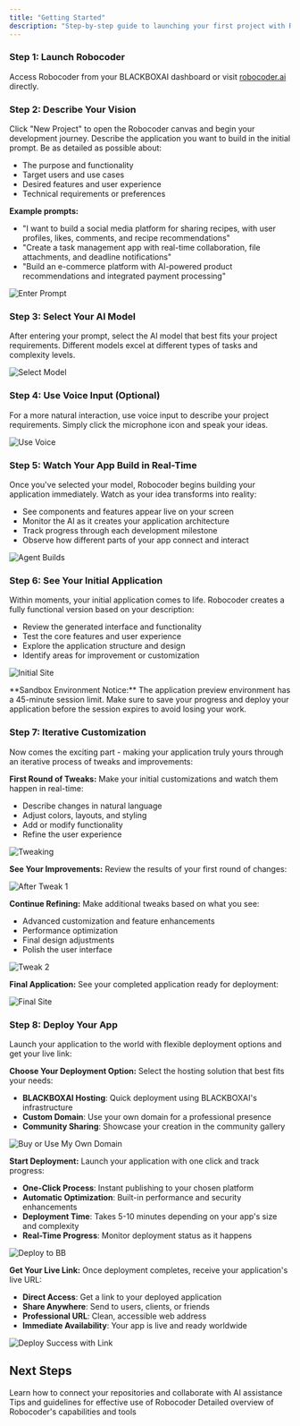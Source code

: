 ```yaml
---
title: "Getting Started"
description: "Step-by-step guide to launching your first project with Robocoder."
---
```



### Step 1: Launch Robocoder
Access Robocoder from your BLACKBOXAI dashboard or visit [robocoder.ai](https://robocoder.ai) directly.

### Step 2: Describe Your Vision
Click "New Project" to open the Robocoder canvas and begin your development journey. Describe the application you want to build in the initial prompt. Be as detailed as possible about:
- The purpose and functionality
- Target users and use cases
- Desired features and user experience
- Technical requirements or preferences

**Example prompts:**
- "I want to build a social media platform for sharing recipes, with user profiles, likes, comments, and recipe recommendations"
- "Create a task management app with real-time collaboration, file attachments, and deadline notifications"
- "Build an e-commerce platform with AI-powered product recommendations and integrated payment processing"

![Enter Prompt](/images/robocoder/robocoder_enter-prompt_01.png)

### Step 3: Select Your AI Model
After entering your prompt, select the AI model that best fits your project requirements. Different models excel at different types of tasks and complexity levels.

![Select Model](/images/robocoder/robocoder_select-model_01.png)

### Step 4: Use Voice Input (Optional)
For a more natural interaction, use voice input to describe your project requirements. Simply click the microphone icon and speak your ideas.

![Use Voice](/images/robocoder/robocoder_use-voice_01.png)

### Step 5: Watch Your App Build in Real-Time
Once you've selected your model, Robocoder begins building your application immediately. Watch as your idea transforms into reality:
- See components and features appear live on your screen
- Monitor the AI as it creates your application architecture
- Track progress through each development milestone
- Observe how different parts of your app connect and interact

![Agent Builds](/images/robocoder/robocoder_agent-builds_01.png)

### Step 6: See Your Initial Application
Within moments, your initial application comes to life. Robocoder creates a fully functional version based on your description:
- Review the generated interface and functionality
- Test the core features and user experience
- Explore the application structure and design
- Identify areas for improvement or customization

![Initial Site](/images/robocoder/robocoder_initial-site_01.png)

<Info>
**Sandbox Environment Notice:** The application preview environment has a 45-minute session limit. Make sure to save your progress and deploy your application before the session expires to avoid losing your work.
</Info>

### Step 7: Iterative Customization
Now comes the exciting part - making your application truly yours through an iterative process of tweaks and improvements:

**First Round of Tweaks:**
Make your initial customizations and watch them happen in real-time:
- Describe changes in natural language
- Adjust colors, layouts, and styling
- Add or modify functionality
- Refine the user experience

![Tweaking](/images/robocoder/robocoder_tweak_01.png)

**See Your Improvements:**
Review the results of your first round of changes:

![After Tweak 1](/images/robocoder/robocoder_after-tweak_01.png)

**Continue Refining:**
Make additional tweaks based on what you see:
- Advanced customization and feature enhancements
- Performance optimization
- Final design adjustments
- Polish the user interface

![Tweak 2](/images/robocoder/robocoder_tweak_02.png)

**Final Application:**
See your completed application ready for deployment:

![Final Site](/images/robocoder/robocoder_final-site_01.png)

### Step 8: Deploy Your App
Launch your application to the world with flexible deployment options and get your live link:

**Choose Your Deployment Option:**
Select the hosting solution that best fits your needs:
- **BLACKBOXAI Hosting**: Quick deployment using BLACKBOXAI's infrastructure
- **Custom Domain**: Use your own domain for a professional presence
- **Community Sharing**: Showcase your creation in the community gallery

![Buy or Use My Own Domain](/images/robocoder/robocoder_domain-options_01.png)

**Start Deployment:**
Launch your application with one click and track progress:
- **One-Click Process**: Instant publishing to your chosen platform
- **Automatic Optimization**: Built-in performance and security enhancements
- **Deployment Time**: Takes 5-10 minutes depending on your app's size and complexity
- **Real-Time Progress**: Monitor deployment status as it happens

![Deploy to BB](/images/robocoder/robocoder_deploy-to-bb_01.png)

**Get Your Live Link:**
Once deployment completes, receive your application's live URL:
- **Direct Access**: Get a link to your deployed application
- **Share Anywhere**: Send to users, clients, or friends
- **Professional URL**: Clean, accessible web address
- **Immediate Availability**: Your app is live and ready worldwide

![Deploy Success with Link](/images/robocoder/robocoder_deploy-success_01.png)

## Next Steps


<CardGroup>

  <Card title="Git Integration" icon="code" href="/features/robocoder/git-integration">
    Learn how to connect your repositories and collaborate with AI assistance
  </Card>

  <Card title="Best Practices" icon="star" href="/features/robocoder/best-practices">
    Tips and guidelines for effective use of Robocoder
  </Card>

  <Card title="Key Features" icon="key" href="/features/robocoder/key-features">
    Detailed overview of Robocoder's capabilities and tools
  </Card>
</CardGroup>
